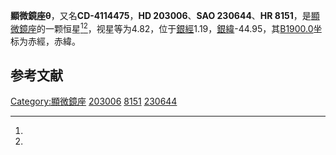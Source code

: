 {{Starbox begin
| name = 顯微鏡座θ
}}
{{Starbox observe
| epoch = [[J2000.0|J2000.0]]
| constell = [[顯微鏡座|顯微鏡座]]<ref name=SIMBAD>{{cite web
 | url=http://simbad.u-strasbg.fr/simbad/sim-id?Ident=HR+8151
 | title =Pulsating variable Star
 | publisher=Centre de Données astronomiques de Strasbourg
 | work=SIMBAD
 | accessdate=2012-07-13}}</ref><ref name=DATA>{{cite web
 | url=http://vizier.u-strasbg.fr/viz-bin/VizieR-5?-out.add=.&-source=5050&-corr=PK=HR&-out.max=9999&HR=8151
 | title =VizieR Detailed Page
 | accessdate=2012-07-13}}</ref>
| 星官 = 
| ra = {{RA|21|20|45.6}}<ref name=SIMBAD /><ref name=DATA />
| dec = {{DEC|-40|48|35}}<ref name=SIMBAD /><ref name=DATA />
| appmag_v = 4.82<ref name=SIMBAD /><ref name=DATA />
}}
{{Starbox character
| class = ApCrEuSr<ref name=SIMBAD /><ref name=DATA />
| b-v = 0.02<ref name=SIMBAD /><ref name=DATA />
| u-b = -0.07<ref name=SIMBAD /><ref name=DATA />
| r-i = 0.04<ref name=SIMBAD /><ref name=DATA />
| variable = 
}}
{{Starbox astrometry
| radial_v = -0.07
| prop_mo_ra = 2
| parallax = 0.012
| p_error = 
}}
{{Starbox catalog
| names =CD-4114475，[[SAO星表|SAO]] 230644，[[HD星表|HD]] 203006，[[HR星表|HR]] 8151}}
{{Starbox reference |Simbad=HR+8151}}
{{Starbox end}}

'''顯微鏡座θ'''，又名'''CD-4114475'''，'''HD 203006'''、'''SAO 230644'''、'''HR 8151'''，是[[顯微鏡座|顯微鏡座]]的一颗恒星<ref name=SIMBAD /><ref name=DATA />，视星等为4.82，位于[[銀道座標系|銀經]]1.19，[[銀道座標系|銀緯]]-44.95，其[[B1900.0|B1900.0]]坐标为赤經{{RA|21|14|21.9}}，赤緯{{DEC|-41|-44.95|56}}。

== 参考文献 ==
{{reflist}}

{{star-stub}}

{{顯微鏡座恒星}}
[[Category:顯微鏡座|Category:顯微鏡座]]
[[Category:HD和HDE天體|203006]]
[[Category:HR天體|8151]]
[[Category:SAO天體|230644]]